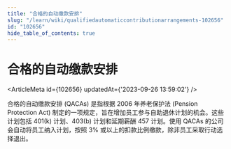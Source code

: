 ```yaml
---
title: "合格的自动缴款安排"
slug: "/learn/wiki/qualifiedautomaticcontributionarrangements-102656"
id: "102656"
hide_table_of_contents: true
---
```



# 合格的自动缴款安排

<ArticleMeta id={102656} updatedAt={'2023-09-26 13:59:02'} />
<div className='border-solid border-b border-t-0 my-4 border-[var(--ifm-color-gray-300)]' />

合格的自动缴款安排 (QACAs) 是指根据 2006 年养老保护法 (Pension Protection Act) 制定的一项规定，旨在增加员工参与自助退休计划的机会。这些计划包括 401(k) 计划、403(b) 计划和延期薪酬 457 计划。使用 QACAs 的公司会自动将员工纳入计划，按照 3% 或以上的扣款比例缴款，除非员工采取行动选择退出。
